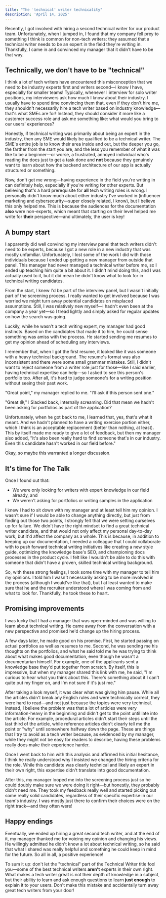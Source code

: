 ```yaml
---
title: "The 'technical' writer technicality"
description: 'April 14, 2025'
---
```


Recently, I got involved with hiring a second technical writer for our product team. Unfortunately, when I jumped in, I found that my company fell prey to something I think is common for non-tech writers: they assumed that a technical writer needs to be an expert in the field they're writing in. Thankfully, I came in and convinced my manager that it didn't have to be that way.

## Technically, we don't have to be "technical"

I think a lot of tech writers have encountered this misconception that we need to be industry experts first and writers second&mdash;I know I have, especially for smaller teams! Typically, whenever I interview for solo writer positions, my interviewers ask how much I know about their industry. I usually have to spend time convincing them that, even if they don't hire me, they shouldn't necessarily hire a tech writer based on industry knowledge&mdash;that's what SMEs are for! Instead, they should consider it more like a customer success role and ask me something like: what would you bring to our users' experiences? 

Honestly, if technical writing was primarily about being an expert in the industry, then any SME would likely be qualified to be a technical writer. The SME's entire job is to know their area inside and out, but the deeper you go, the farther from the start you are, and the less you remember of what it was like to be a beginner&mdash;or worse, a frustrated, annoyed individual who's reading the docs just to get a task done and **not** because they genuinely want to learn about how the backend architecture of our app is actually structured or something. 

Now, don't get me wrong&mdash;having experience in the field you're writing in can definitely help, especially if you're writing for other experts. But believing that's a hard prerequisite for **all** tech writing roles is wrong. I personally didn't know much about either industry I've worked in (influencer marketing and cybersecurity&mdash;super closely related, I know), but I believe this only helped me. This is because the audiences for the documentation **also** were non-experts, which meant that starting on their level helped me write for **their** perspective&mdash;and ultimately, the user is key! 

## A bumpy start

I apparently did well convincing my interview panel that tech writers didn't need to be experts, because I got a new role in a new industry that was mostly unfamiliar. Unfortunately, I lost some of the work I did with those individuals because I ended up getting a new manager from outside that panel. This manager had never managed a technical writer before me, so I ended up teaching him quite a bit about it. I didn't mind doing this, and I was actually used to it, but it did mean he didn't know what to look for in technical writing candidates. 

From the start, I knew I'd be part of the interview panel, but I wasn't initially part of the screening process. I really wanted to get involved because I was worried we might turn away potential candidates on misplaced assumptions. Still, I was relatively new myself&mdash;I hadn't even been at the company a year yet&mdash;so I tread lightly and simply asked for regular updates on how the search was going. 

Luckily, while he wasn't a tech writing expert, my manager had good instincts. Based on the candidates that made it to him, he could sense something was amiss with the process. He started sending me resumes to get my opinion ahead of scheduling any interviews. 

I remember that, when I got the first resume, it looked like it was someone with a heavy technical background. The resume's format was also inconsistent and there were some small grammar mistakes. Still, I didn't want to reject someone from a writer role just for those&mdash;like I said earlier, having technical expertise can help&mdash;so I asked to see this person's portfolio too. After all, it's hard to judge someone's for a writing position without seeing their past work. 

"Great point," my manager replied to me. "I'll ask if this person sent one." 

"Great 😁," I Slacked back, internally screaming. Did that mean we hadn't been asking for portfolios as part of the application?

Unfortunately, when he got back to me, I learned that, yes, that's what it meant. And we hadn't planned to have a writing exercise portion either, which I think is an acceptable replacement (better than nothing, at least). This by itself made me ready to give a lot of feedback, but then my manager also added, "It's also been really hard to find someone that's in our industry. Even this candidate hasn't worked in our field before."

Okay, so maybe this warranted a longer discussion.

## It's time for The Talk

Once I found out that:

* We were only looking for writers with expert knowledge in our field already, and
* We weren't asking for portfolios or writing samples in the application

I knew I had to sit down with my manager and at least tell him my opinion. I wasn't sure if I would be able to change anything directly, but just from finding out those two points, I strongly felt that we were setting ourselves up for failure. We didn't have the right mindset to find a great technical writer candidate, and that would not only affect my personal day-to-day work, but it'd affect the company as a whole. This is because, in addition to keeping up our documentation, I needed a colleague that I could collaborate with to push forward technical writing initiatives like creating a new style guide, optimizing the knowledge base's SEO, and championing docs processes in the product cycle. I felt like I wouldn't be able to do this with someone that didn't have a proven, skilled technical writing background.

So, with these strong feelings, I took some time with my manager to tell him my opinions. I told him I wasn't necessarily asking to be more involved in the process (although I would've like that), but I at least wanted to make sure that he and the recruiter understood where I was coming from and what to look for. Thankfully, he took these to heart.

## Promising improvements

I was lucky that I had a manager that was open-minded and was willing to learn about technical writing. He came away from the conversation with a new perspective and promised he'd change up the hiring process.

A few days later, he made good on his promise. First, he started passing on actual portfolios as well as resumes to me. Second, he was sending me his thoughts on the portfolios, and what he said told me he was trying to think about what makes good documentation, even though he wasn't a documentarian himself. For example, one of the applicants sent a knowledge base they'd put together from scratch. By itself, this is impressive, but when my manager shared this link with me, he said, "I'm curious to hear what you think about this. There's something about it I can't quite put my finger on, and I'm not sure if it's just me."

After taking a look myself, it was clear what was giving him pause. While all the articles didn't break any English rules and were technically correct, they  were hard to read&mdash;and not just because the topics were very technical. Instead, I believe the problem was that a lot of articles were very information-heavy in the beginning and didn't get to the point until late into the article. For example, procedural articles didn't start their steps until the last third of the article, while reference articles didn't clearly tell me the point or "why" until somewhere halfway down the page. These are things that I try to avoid as a tech writer because, as evidenced by my manager, while they might not be easy for readers to describe, having these problems really does make their experience harder. 

Once I went back to him with this analysis and affirmed his initial hesitance, I think he really understood why I insisted we changed the hiring criteria for the role. While this candidate was clearly technical and likely an expert in their own right, this expertise didn't translate into good documentation. 

After this, my manager looped me into the screening process just so he could doubly make sure we were doing it right&mdash;but honestly, they probably didn't need me. They took my feedback really well and started picking out some really solid candidates, regardless of their specific expertise in our team's industry. I was mostly just there to confirm their choices were on the right track&mdash;and they often were! 

## Happy endings

Eventually, we ended up hiring a great second tech writer, and at the end of it, my manager thanked me for voicing my opinion and changing his views. He willingly admitted he didn't know a lot about technical writing, so he said that what I shared was really helpful and something he could keep in mind for the future. So all in all, a positive experience! 

To sum it up: don't let the "technical" part of the Technical Writer title fool you&mdash;some of the best technical writers **aren't** experts in their own right. What makes a tech writer great is not their depth of knowledge in a subject, but their ability to learn and ask enough questions to learn **just enough** to explain it to your users. Don't make this mistake and accidentally turn away great tech writers from your door! 